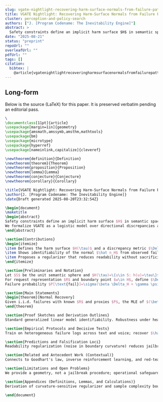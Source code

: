 ```yaml
---
slug: vgate-nightlight-recovering-harm-surface-normals-from-failure-patterns
title: VGATE Nightlight: Recovering Harm-Surface Normals from Failure Patterns
cluster: perception-and-policy-search
authors: ["J. [Program Codename: The Inevitability Engine]"]
abstract: >
  Safety constraints define an implicit harm surface $H$ in semantic space. We show that observed failures provide sufficient statistics to estimate the surface normal up to scale, creating an attack surface via \emph{readability}. We formalize VGATE as a logistic model over directional discrepancies and propose multi-modal validation.
date: "2025-08-21"
status: "preprint"
repoUrl: ""
overleafUrl: ""
pdfUrl: ""
tags: []
citation:
  bibtex: |
    @article{vgatenightlightrecoveringharmsurfacenormalsfromfailurepatterns2025}
---
```


## Long-form

Below is the source (LaTeX) for this paper. It is preserved verbatim pending an editorial pass.

```tex
\
\documentclass[11pt]{article}
\usepackage[margin=1in]{geometry}
\usepackage{amsmath,amssymb,amsthm,mathtools}
\usepackage{bm}
\usepackage{microtype}
\usepackage{hyperref}
\usepackage[nameinlink,capitalize]{cleveref}

\newtheorem{definition}{Definition}
\newtheorem{theorem}{Theorem}
\newtheorem{proposition}{Proposition}
\newtheorem{lemma}{Lemma}
\newtheorem{conjecture}{Conjecture}
\newtheorem{corollary}{Corollary}

\title{VGATE Nightlight: Recovering Harm-Surface Normals from Failure Patterns}
\author{J. [Program Codename: The Inevitability Engine]}
\date{Draft generated 2025-08-20T23:32:54Z}

\begin{document}
\maketitle
\begin{abstract}
Safety constraints define an implicit harm surface $H$ in semantic space. We show that observed failures provide sufficient statistics to estimate the surface normal up to scale, creating an attack surface via \emph{readability}.
We formalize VGATE as a logistic model over directional discrepancies and propose multi-modal validation.
\end{abstract}

\section{Contributions}
\begin{itemize}
\item Defines the harm surface $H(\tau)$ and a discrepancy metric $\Delta_H$.
\item Shows identifiability of the normal $\hat n_H$ from observed failure tuples under mild assumptions.
\item Proposes a regularizer that reduces readability without sacrificing alignment.
\end{itemize}

\section{Preliminaries and Notation}
Let $S$ be the unit semantic sphere and $H(\tau)=\{u\in S: h(u)=\tau\}$.
For request representation $R$ and boundary point $w\in H$, define $\Delta_H(R;w)=\langle R,\hat n_H(w)\rangle$.
Failure probability $P[\text{fail}]=\sigma(\beta \Delta_H + \gamma \psi(P)-\theta)$.

\section{Main Statements}
\begin{theorem}[Normal Recovery]
Given i.i.d. failures with known $R$ and proxies $P$, the MLE of $(\beta,\gamma,\theta)$ yields $\hat n_H$ up to positive scale.
\end{theorem}

\section{Proof Sketches and Derivation Outlines}
Standard generalized linear model identifiability. Robustness under heavy tails via median-of-means.

\section{Empirical Protocols and Decisive Tests}
Train on heterogeneous failure logs across text and voice; recover $\hat n_H$ and test cross-modal consistency.

\section{Predictions and Falsification Loci}
Readability regularization (noise in boundary curvature) reduces jailbreak success while preserving utility.

\section{Related and Antecedent Work (Contextual)}
Connects to Goodhart's law, inverse reinforcement learning, and red-team interpretability.

\section{Limitations and Open Problems}
We provide a geometry, not a jailbreak procedure; operational safeguards remain essential.

\section{Appendices (Definitions, Lemmas, and Calculations)}
Derivation of curvature-sensitive regularizer and sample complexity bounds.

\end{document}

```
